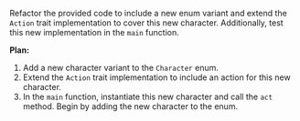 Refactor the provided code to include a new enum variant and extend the `Action` trait implementation to cover this new character. Additionally, test this new implementation in the `main` function.



**Plan:**
1. Add a new character variant to the `Character` enum.
2. Extend the `Action` trait implementation to include an action for this new character.
3. In the `main` function, instantiate this new character and call the `act` method. Begin by adding the new character to the enum.